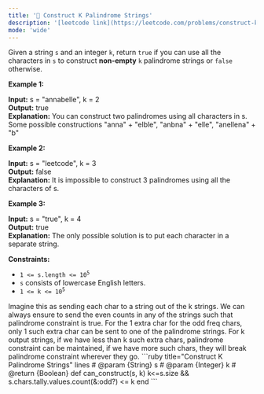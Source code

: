 ```yaml
---
title: '🧀 Construct K Palindrome Strings'
description: '[leetcode link](https://leetcode.com/problems/construct-k-palindrome-strings/description/)'
mode: 'wide'
---
```

<Tabs>
  <Tab title="Question" icon="circle-question" iconType="regular">
    <Card>
      <p>Given a string <code>s</code> and an integer <code>k</code>, return <code>true</code> if you can use all the characters in <code>s</code> to construct <strong>non-empty</strong> <code>k</code> <span data-keyword="palindrome-string">palindrome strings</span> or <code>false</code> otherwise.</p>   <p><strong class="example">Example 1:</strong></p>   <strong>Input:</strong> s = &quot;annabelle&quot;, k = 2 <br/> <strong>Output:</strong> true <br/> <strong>Explanation:</strong> You can construct two palindromes using all characters in s. Some possible constructions &quot;anna&quot; + &quot;elble&quot;, &quot;anbna&quot; + &quot;elle&quot;, &quot;anellena&quot; + &quot;b&quot;   <p><strong class="example">Example 2:</strong></p>   <strong>Input:</strong> s = &quot;leetcode&quot;, k = 3 <br/> <strong>Output:</strong> false <br/> <strong>Explanation:</strong> It is impossible to construct 3 palindromes using all the characters of s.   <p><strong class="example">Example 3:</strong></p>   <strong>Input:</strong> s = &quot;true&quot;, k = 4 <br/> <strong>Output:</strong> true <br/> <strong>Explanation:</strong> The only possible solution is to put each character in a separate string.    <p><strong>Constraints:</strong></p>  <ul>  <li><code>1 &lt;= s.length &lt;= 10<sup>5</sup></code></li>  <li><code>s</code> consists of lowercase English letters.</li>  <li><code>1 &lt;= k &lt;= 10<sup>5</sup></code></li> </ul> 
    </Card>
  </Tab>
  <Tab title="Solution" icon="lightbulb" iconType="regular" >
    <Card>
      Imagine this as sending each char to a string out of the k strings. We can always ensure to send the even counts in any of the strings such that palindrome constraint is true. For the 1 extra char for the odd freq chars, only 1 such extra char can be sent to one of the palindrome strings. For k output strings, if we have less than k such extra chars, palindrome constraint can be maintained, if we have more such chars, they will break palindrome constraint wherever they go.
    </Card>
  <Expandable title="code">
    <CodeGroup dropdown>
```ruby title="Construct K Palindrome Strings" lines
# @param {String} s
# @param {Integer} k
# @return {Boolean}
def can_construct(s, k)
  k<=s.size && s.chars.tally.values.count(&:odd?) <= k 
end
```
    </CodeGroup>
  </Expandable>
  </Tab>
</Tabs>